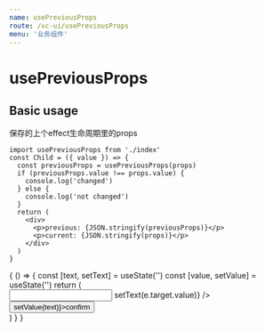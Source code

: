 ```yaml
--- 
name: usePreviousProps
route: /vc-ui/usePreviousProps
menu: '业务组件'
--- 
```



# usePreviousProps

## Basic usage

  保存的上个effect生命周期里的props

``` JS
import usePreviousProps from './index'
const Child = ({ value }) => {
  const previousProps = usePreviousProps(props)
  if (previousProps.value !== props.value) {
    console.log('changed')
  } else {
    console.log('not changed')
  }
  return (
    <div>
      <p>previous: {JSON.stringify(previousProps)}</p>
      <p>current: {JSON.stringify(props)}</p>
    </div>
  )
}
```

<Playground>
  {
    () => {
      const [text, setText] = useState('')
      const [value, setValue] = useState('')
      return (
        <div>
          <input onInput={e => setText(e.target.value)} />
          <button type='button' onClick={() => setValue(text)}>confirm</button>
          <Child value={value}/>
        </div>
      )
    }
  }
</Playground>


